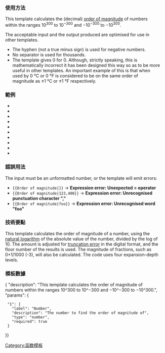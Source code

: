 {{High-use|82486}}<includeonly><!-- 在這裡加入模板的保護標識 --></includeonly><noinclude>{{Documentation subpage}}</noinclude>
<!-- 在本行下編輯模板說明 -->
{{Translating|||:[[en:Template:Order of magnitude]]|time=2023-03-05|tpercent=50}}

===使用方法===
This template calculates the (decimal) [[order of magnitude]] of numbers within the ranges 10<sup>300</sup> to 10<sup>−300</sup> and −10<sup>−300</sup> to −10<sup>300</sup>.

The acceptable input and the output produced are optimised for use in other templates. 
*The hyphen (not a true minus sign) is used for negative numbers.
*No separator is used for thousands. 
*The template gives 0 for 0.  Although, strictly speaking, this is mathematically incorrect it has been designed this way so as to be more useful in other templates.  An important example of this is that when used by {{tl|convert}} 0&nbsp;°C or 0&nbsp;°F is considered to be on the same order of magnitude as ±1&nbsp;°C or ±1&nbsp;°F respectively.

===範例===
*{{Xpdop3c|d=|Order of magnitude|123400}}
*{{Xpdop3c|d=|Order of magnitude|12340}}
*{{Xpdop3c|d=|Order of magnitude|1234}}
*{{Xpdop3c|d=|Order of magnitude|123.4}}
*{{Xpdop3c|d=|Order of magnitude|12.34}}
*{{Xpdop3c|d=|Order of magnitude|1.234}}
*{{Xpdop3c|d=|Order of magnitude|.1234}}
*{{Xpdop3c|d=|Order of magnitude|.01234}}
*{{Xpdop3c|d=|Order of magnitude|0}}
*{{Xpdoc|d=|Order of magnitude}}

===錯誤用法===
The input must be an unformatted number, or the template will emit errors:
*<code><nowiki>{{Order of magnitude|}}</nowiki></code> → <strong class="error">Expression error: Unexpected = operator</strong>
*<code><nowiki>{{Order of magnitude|123,400}}</nowiki></code> → <strong class="error">Expression error: Unrecognised punctuation character ","</strong>
*<code><nowiki>{{Order of magnitude|foo}}</nowiki></code> → <strong class="error">Expression error: Unrecognised word "foo"</strong>

===技術要點===
This template calculates the order of magnitude of a number, using the [[natural logarithm]] of the absolute value of the number, divided by the log of 10. The amount is adjusted for [[truncation error]] in the digital format, and the floor number of the results is used. The magnitude of fractions, such as 0+1/1000 (-3), will also be calculated.  The code uses four expansion-depth levels.

===模板數據===
{{TemplateDataHeader}}
<templatedata>{
"description": "This template calculates the order of magnitude of numbers within the ranges 10^300 to 10^−300 and −10^−300 to −10^300.",
"params": {
  "1": {
    "label": "Number",
    "description": "The number to find the order of magnitude of",
    "type": "number",
    "required": true
  }
}}</templatedata>
<includeonly>
[[Category:函数模板]]

</includeonly>